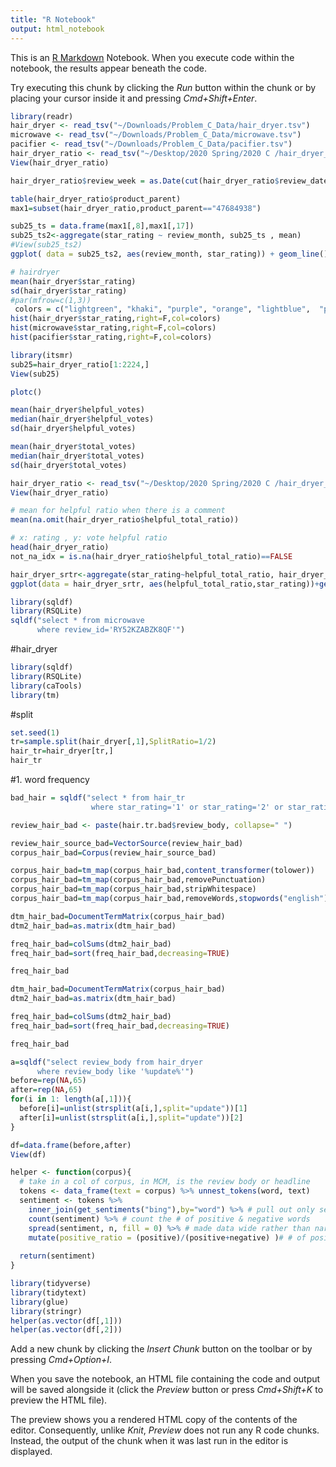 ```yaml
---
title: "R Notebook"
output: html_notebook
---
```


This is an [R Markdown](http://rmarkdown.rstudio.com) Notebook. When you execute code within the notebook, the results appear beneath the code. 

Try executing this chunk by clicking the *Run* button within the chunk or by placing your cursor inside it and pressing *Cmd+Shift+Enter*. 

```r
library(readr)
hair_dryer <- read_tsv("~/Downloads/Problem_C_Data/hair_dryer.tsv")
microwave <- read_tsv("~/Downloads/Problem_C_Data/microwave.tsv")
pacifier <- read_tsv("~/Downloads/Problem_C_Data/pacifier.tsv")
hair_dryer_ratio <- read_tsv("~/Desktop/2020 Spring/2020 C /hair_dryer_ratio.tsv")
View(hair_dryer_ratio)
```
```r
hair_dryer_ratio$review_week = as.Date(cut(hair_dryer_ratio$review_date, breaks = "week"))

table(hair_dryer_ratio$product_parent)
max1=subset(hair_dryer_ratio,product_parent=="47684938")

sub25_ts = data.frame(max1[,8],max1[,17])
sub25_ts2<-aggregate(star_rating ~ review_month, sub25_ts , mean)
#View(sub25_ts2)
ggplot( data = sub25_ts2, aes(review_month, star_rating)) + geom_line() + labs(title = "Time series of mean star rating every month vs. review month for hair_dryer", y="mean star rating every month", x = "review month")
```


```r
# hairdryer
mean(hair_dryer$star_rating)
sd(hair_dryer$star_rating)
#par(mfrow=c(1,3))
 colors = c("lightgreen", "khaki", "purple", "orange", "lightblue",  "plum1") 
hist(hair_dryer$star_rating,right=F,col=colors)
hist(microwave$star_rating,right=F,col=colors)
hist(pacifier$star_rating,right=F,col=colors)

```


```r
library(itsmr)
sub25=hair_dryer_ratio[1:2224,]
View(sub25)

plotc()
```


```r
mean(hair_dryer$helpful_votes)
median(hair_dryer$helpful_votes)
sd(hair_dryer$helpful_votes)

mean(hair_dryer$total_votes)
median(hair_dryer$total_votes)
sd(hair_dryer$total_votes)

hair_dryer_ratio <- read_tsv("~/Desktop/2020 Spring/2020 C /hair_dryer_ratio.tsv")
View(hair_dryer_ratio)

# mean for helpful ratio when there is a comment
mean(na.omit(hair_dryer_ratio$helpful_total_ratio))
```

```r
# x: rating , y: vote helpful ratio
head(hair_dryer_ratio)
not_na_idx = is.na(hair_dryer_ratio$helpful_total_ratio)==FALSE

hair_dryer_srtr<-aggregate(star_rating~helpful_total_ratio, hair_dryer_ratio[not_na_idx,] , mean)
ggplot(data = hair_dryer_srtr, aes(helpful_total_ratio,star_rating))+geom_point() + labs(title = "Scatterplot of mean star rating vs.  helpful ratio (excluding NA) for hair_dryer", y="mean star rating", x = "helpful ratio")
```




```r
library(sqldf)
library(RSQLite)
sqldf("select * from microwave
      where review_id='RY52KZABZK8QF'")
```
#hair_dryer
```r
library(sqldf)
library(RSQLite)
library(caTools)
library(tm)
```

#split
```r
set.seed(1)
tr=sample.split(hair_dryer[,1],SplitRatio=1/2)
hair_tr=hair_dryer[tr,]
hair_tr
```


#1. word frequency
```r
bad_hair = sqldf("select * from hair_tr
                  where star_rating='1' or star_rating='2' or star_rating='3'")

review_hair_bad <- paste(hair.tr.bad$review_body, collapse=" ")

review_hair_source_bad=VectorSource(review_hair_bad)
corpus_hair_bad=Corpus(review_hair_source_bad)

corpus_hair_bad=tm_map(corpus_hair_bad,content_transformer(tolower))
corpus_hair_bad=tm_map(corpus_hair_bad,removePunctuation)
corpus_hair_bad=tm_map(corpus_hair_bad,stripWhitespace)
corpus_hair_bad=tm_map(corpus_hair_bad,removeWords,stopwords("english"))

dtm_hair_bad=DocumentTermMatrix(corpus_hair_bad)
dtm2_hair_bad=as.matrix(dtm_hair_bad)

freq_hair_bad=colSums(dtm2_hair_bad)
freq_hair_bad=sort(freq_hair_bad,decreasing=TRUE)

freq_hair_bad
```
```r
dtm_hair_bad=DocumentTermMatrix(corpus_hair_bad)
dtm2_hair_bad=as.matrix(dtm_hair_bad)

freq_hair_bad=colSums(dtm2_hair_bad)
freq_hair_bad=sort(freq_hair_bad,decreasing=TRUE)

freq_hair_bad
```

```r
a=sqldf("select review_body from hair_dryer
      where review_body like '%update%'")
before=rep(NA,65)
after=rep(NA,65)
for(i in 1: length(a[,1])){
  before[i]=unlist(strsplit(a[i,],split="update"))[1]
  after[i]=unlist(strsplit(a[i,],split="update"))[2]
}

df=data.frame(before,after)
View(df)

```

```r
helper <- function(corpus){
  # take in a col of corpus, in MCM, is the review body or headline
  tokens <- data_frame(text = corpus) %>% unnest_tokens(word, text)
  sentiment <- tokens %>%
    inner_join(get_sentiments("bing"),by="word") %>% # pull out only sentiment words
    count(sentiment) %>% # count the # of positive & negative words
    spread(sentiment, n, fill = 0) %>% # made data wide rather than narrow
    mutate(positive_ratio = (positive)/(positive+negative) )# # of positive words - # of negative owrds
  
  return(sentiment)
}

library(tidyverse)
library(tidytext)
library(glue)
library(stringr)
helper(as.vector(df[,1]))
helper(as.vector(df[,2]))
```


Add a new chunk by clicking the *Insert Chunk* button on the toolbar or by pressing *Cmd+Option+I*.

When you save the notebook, an HTML file containing the code and output will be saved alongside it (click the *Preview* button or press *Cmd+Shift+K* to preview the HTML file). 

The preview shows you a rendered HTML copy of the contents of the editor. Consequently, unlike *Knit*, *Preview* does not run any R code chunks. Instead, the output of the chunk when it was last run in the editor is displayed.

